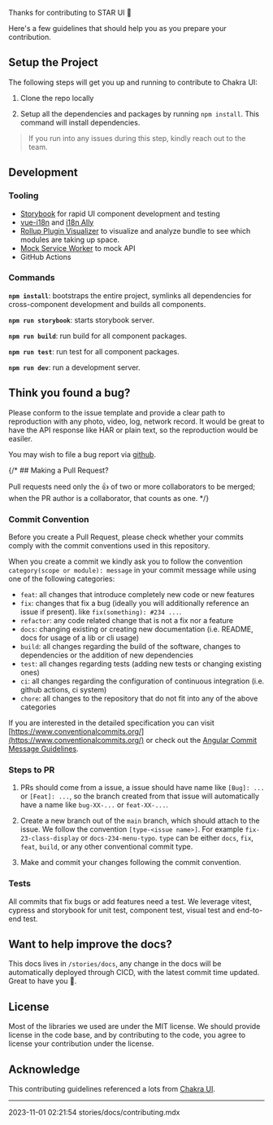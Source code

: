 


Thanks for contributing to STAR UI 💖

Here's a few guidelines that should help you as you
prepare your contribution.

## Setup the Project

The following steps will get you up and running to contribute to Chakra UI:

1. Clone the repo locally

2. Setup all the dependencies and packages by running `npm install`. This
   command will install dependencies.

> If you run into any issues during this step, kindly reach out to the team.

## Development



### Tooling



- [Storybook](https://storybook.js.org/) for rapid UI component development and
  testing
- [vue-i18n](https://vue-i18n.intlify.dev/guide/introduction.html) and [i18n Ally](https://marketplace.visualstudio.com/items?itemName=lokalise.i18n-ally)
- [Rollup Plugin Visualizer](https://github.com/btd/rollup-plugin-visualizer) to visualize and analyze bundle to see which modules are taking up space.
- [Mock Service Worker](https://mswjs.io/) to mock API
- GitHub Actions



### Commands

**`npm install`**: bootstraps the entire project, symlinks all dependencies for
cross-component development and builds all components.

**`npm run storybook`**: starts storybook server.

**`npm run build`**: run build for all component packages.

**`npm run test`**: run test for all component packages.

**`npm run dev`**: run a development server.



## Think you found a bug?

Please conform to the issue template and provide a clear path to reproduction
with any photo, video, log, network record. It would be great to have the API response like HAR or plain text, so the reproduction would be easiler.

You may wish to file a bug report via [github](https://github.com/eclhk/star-website-home-client/issues/new).


{/* ## Making a Pull Request?

Pull requests need only the :+1: of two or more collaborators to be merged; when
the PR author is a collaborator, that counts as one. */}

### Commit Convention

Before you create a Pull Request, please check whether your commits comply with
the commit conventions used in this repository.

When you create a commit we kindly ask you to follow the convention
`category(scope or module): message` in your commit message while using one of
the following categories:

- `feat`: all changes that introduce completely new code or new
  features
- `fix`: changes that fix a bug (ideally you will additionally reference an
  issue if present). like `fix(something): #234 ...`.
- `refactor`: any code related change that is not a fix nor a feature
- `docs`: changing existing or creating new documentation (i.e. README, docs for
  usage of a lib or cli usage)
- `build`: all changes regarding the build of the software, changes to
  dependencies or the addition of new dependencies
- `test`: all changes regarding tests (adding new tests or changing existing
  ones)
- `ci`: all changes regarding the configuration of continuous integration (i.e.
  github actions, ci system)
- `chore`: all changes to the repository that do not fit into any of the above
  categories

If you are interested in the detailed specification you can visit
[https://www.conventionalcommits.org/](https://www.conventionalcommits.org/) or check out the
[Angular Commit Message Guidelines](https://github.com/angular/angular/blob/22b96b9/CONTRIBUTING.md#-commit-message-guidelines).

### Steps to PR

1. PRs should come from a issue, a issue should have name like `[Bug]: ...` or `[Feat]: ...`, so the branch created from that issue will automatically have a name like `bug-XX-...` or `feat-XX-...`.

2. Create a new branch out of the `main` branch, which should attach to the issue. We follow the convention `[type-<issue name>]`. For example `fix-23-class-display` or `docs-234-menu-typo`. `type`
   can be either `docs`, `fix`, `feat`, `build`, or any other conventional
   commit type.

3. Make and commit your changes following the commit convention.


### Tests

All commits that fix bugs or add features need a test. We leverage vitest, cypress and storybook for unit test, component test, visual test and end-to-end test.

## Want to help improve the docs?

This docs lives in `/stories/docs`, any change in the docs will be automatically deployed through CICD, with the latest commit time updated. Great to have you 🍔.

## License

Most of the libraries we used are under the MIT license. We should provide license in the code base, and by contributing to the code, you agree to license your contribution under the license.

## Acknowledge

This contributing guidelines referenced a lots from [Chakra UI](https://chakra-ui.com/).

---

<LastModified>2023-11-01 02:21:54</LastModified>
<EditThisPage>stories/docs/contributing.mdx</EditThisPage>
